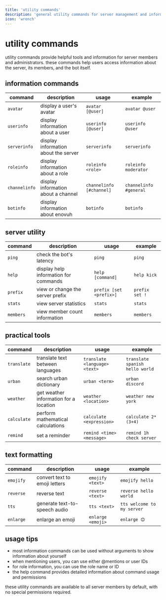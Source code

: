 ```yaml
---
title: 'utility commands'
description: 'general utility commands for server management and information'
icon: 'wrench'
---
```


# utility commands

utility commands provide helpful tools and information for server members and administrators. these commands help users access information about the server, its members, and the bot itself.

## information commands

| command | description | usage | example |
| ------- | ----------- | ----- | ------- |
| `avatar` | display a user's avatar | `avatar [@user]` | `avatar @user` |
| `userinfo` | display information about a user | `userinfo [@user]` | `userinfo @user` |
| `serverinfo` | display information about the server | `serverinfo` | `serverinfo` |
| `roleinfo` | display information about a role | `roleinfo <role>` | `roleinfo moderator` |
| `channelinfo` | display information about a channel | `channelinfo [#channel]` | `channelinfo #general` |
| `botinfo` | display information about enovuh | `botinfo` | `botinfo` |

## server utility

| command | description | usage | example |
| ------- | ----------- | ----- | ------- |
| `ping` | check the bot's latency | `ping` | `ping` |
| `help` | display help information for commands | `help [command]` | `help kick` |
| `prefix` | view or change the server prefix | `prefix [set <prefix>]` | `prefix set !` |
| `stats` | view server statistics | `stats` | `stats` |
| `members` | view member count information | `members` | `members` |

## practical tools

| command | description | usage | example |
| ------- | ----------- | ----- | ------- |
| `translate` | translate text between languages | `translate <language> <text>` | `translate spanish hello world` |
| `urban` | search urban dictionary | `urban <term>` | `urban discord` |
| `weather` | get weather information for a location | `weather <location>` | `weather new york` |
| `calculate` | perform mathematical calculations | `calculate <expression>` | `calculate 2*(3+4)` |
| `remind` | set a reminder | `remind <time> <message>` | `remind 1h check server` |

## text formatting

| command | description | usage | example |
| ------- | ----------- | ----- | ------- |
| `emojify` | convert text to emoji letters | `emojify <text>` | `emojify hello` |
| `reverse` | reverse text | `reverse <text>` | `reverse hello world` |
| `tts` | generate text-to-speech audio | `tts <text>` | `tts welcome to my server` |
| `enlarge` | enlarge an emoji | `enlarge <emoji>` | `enlarge 😊` |

## usage tips

- most information commands can be used without arguments to show information about yourself
- when mentioning users, you can use either @mentions or user IDs
- for role information, you can use the role name or ID
- the help command provides detailed information about command usage and permissions

these utility commands are available to all server members by default, with no special permissions required.
